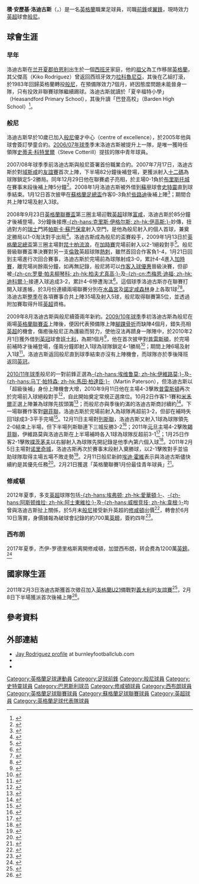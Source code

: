 {{noteta|G1=足球|G2=FAcup|G3=EPL
|T=zh-hans:杰伊·罗德里格斯; zh-hk:積·洛迪古斯; zh-tw:傑伊·羅德里格斯;
|1=zh-hans:杰伊; zh-hk:積; zh-tw:傑伊;
|2=zh-hans:罗德里格斯; zh-hk:洛迪古斯; zh-tw:羅德里格斯;
|3=zh-hans:恩里克; zh-hk:安歷基;
|4=zh-hans:艾比安士特宁; zh-hk:史特靈;
}}

{{Infobox football biography
| name            = 積·洛迪古斯<br />''Jay Rodríguez''
| image           = Jay Rodriguez.jpg
| image_size      = 200
| fullname        = Jay Enrique Rodriguez<ref name="Hugman2010-11">{{cite book |editor-first=Barry J. |editor-last=Hugman |title=The PFA Footballers' Who's Who 2010–11 |year=2010 |publisher=Mainstream Publishing |location=Edinburgh |isbn=978-1-84596-601-0 |page=359}}</ref>
| birth_date      = {{birth date and age|1989|7|29|df=y}}<ref name="Hugman2010-11"/>
| birth_place     = {{ENG}}[[伯恩利|伯恩利]]
| height          = {{height|ft=6|in=1}}<ref name="Hugman2010-11"/>
| position            = [[前鋒_(足球)|前鋒]] / [[中場#翼鋒|翼鋒]]
| currentclub     = [[伯恩利足球俱乐部|般尼]]
| clubnumber      = 
| youthyears1         = 2005−2007
| youthclubs1         = [[伯恩利足球俱乐部|般尼]]
| years1              = 2007−2012
| clubs1              = [[伯恩利足球俱乐部|般尼]]
| caps1               = 105
| goals1              = 31
| years2              = 2008
| clubs2              = → [[艾比安士特宁足球俱乐部|史特靈]] (借用)
| caps2               = 11 
| goals2              = 3
| years3              = 2010
| clubs3              = → [[巴恩斯利足球俱乐部|班士利]] (借用)
| caps3               = 6
| goals3              = 1
| years4 = 2012–2017
| clubs4 = [[南安普顿足球俱乐部|南安普顿]]
| caps4 = 104
| goals4 = 26
| years5 = 2017–2019
| clubs5 = [[西布罗姆维奇足球俱乐部|西布罗姆维奇]]
| caps5 = 82
| goals5 = 29
| years6 = 2019–
| clubs6 = [[伯恩利足球俱乐部|般尼]]
| caps6 = 54
| goals6 = 9
| nationalyears1      = 2011
| nationalteam1       = [[英格蘭21歲以下足球代表隊|英格蘭U21]]
| nationalcaps1       = 1
| nationalgoals1      = 0
| nationalyears2      = 2013
| nationalteam2       = [[英格蘭足球代表隊|英格蘭]]
| nationalcaps2       = 1
| nationalgoals2      = 0
| club-update         = 2021年2月13日
| nationalteam-update = 
}}
'''積·安歷基·洛迪古斯'''（{{lang-es|'''Jay Enrique Rodríguez'''}}，{{bd|1989年|7月29日|catidx=Rodriguez, Jay}}）是一名[[英格蘭|英格蘭]]職業足球員，司職[[前鋒_(足球)|前鋒]]或[[中場#翼鋒|翼鋒]]，現時效力[[英超|英超]]球會[[伯恩利足球俱乐部|般尼]]。

==球會生涯==
===早年===
洛迪古斯在[[兰开夏郡|兰开夏郡]][[伯恩利|伯恩利]]出生於一個[[西班牙|西班牙]]家庭，他的[[祖父|祖父]]為工作移居[[英格蘭|英格蘭]]，其父傑高（Kiko Rodríguez）曾返回西班牙效力[[拉科魯尼亞競技|拉科魯尼亞]]，其後在乙組打滾，於1983年回歸英格蘭轉投[[伯恩利足球俱乐部|般尼]]，在預備隊效力7個月，終因態度問題未能晉身一隊，只有投效非聯賽球隊繼續踢球。洛迪古斯就讀於「夏辛福特小學」（Heasandford Primary School），其後升讀「巴登高校」（Barden High School）<ref>{{cite news |language=en |url=http://www.lancashiretelegraph.co.uk/sport/football/3703701.From_Barrowford_Celtic_to_Carling_Cup_hero_for_Burnley_striker/ |title=From Barrowford Celtic to Carling Cup hero for Burnley striker |publisher=''lancashiretelegraph.co.uk'' |date=2008-09-25 |accessdate=2011-02-03 |archive-date=2018-12-09 |archive-url=https://web.archive.org/web/20181209123849/https://www.lancashiretelegraph.co.uk/sport/football/3703701.From_Barrowford_Celtic_to_Carling_Cup_hero_for_Burnley_striker/ |dead-url=no }}</ref>。

===般尼===
洛迪古斯早於10歲已加入[[伯恩利足球俱乐部|般尼]]優才中心（centre of excellence），於2005年他與球會簽訂學童合約。[[2006年至2007年英格蘭足球冠軍聯賽|2006/07年球季]]季末洛迪古斯被提升上一隊，是唯一獲時任領隊[[史蒂夫·科特里爾|史蒂夫·科特里爾]]（Steve Cotterill）提拔的隊中青年球員。

2007/08年球季季前洛迪古斯與般尼簽署首份職業合約。2007年7月17日，洛迪古斯於對[[雷克斯汉姆足球俱乐部|域斯咸]]的[[友誼賽|友誼賽]]首次上陣，下半場82分鐘後補登場，更獲派射入[[十二碼|十二碼]]為球隊鎖定5-2勝局。同年12月29日他在聯賽處子亮相，於主場0-1負於[[布里斯托尔城足球俱乐部|布里斯托城]]在賽事末段後補上陣5分鐘<ref>{{cite news|language=en |url=http://www.burnleyfootballclub.com/page/MatchReport/0,,10413~38805,00.html |title=Burnley vs Bristol City |publisher=[[伯恩利足球俱乐部|''burnleyfootballclub.com'']] |date=2007-12-29 |accessdate=2011-02-03 |deadurl=yes |archiveurl=https://web.archive.org/web/20101230042647/http://www.burnleyfootballclub.com/page/MatchReport/0%2C%2C10413~38805%2C00.html |archivedate=2010-12-30 }}</ref>。2008年1月洛迪古斯被外借到[[蘇甲|蘇甲]]球會[[艾比安士特宁足球俱乐部|史特靈]]直到球季結束。1月12日首次披甲在[[蘇格蘭足總盃|蘇格蘭足總盃]]作客0-3負於[[凯尔特人足球俱乐部|些路迪]]後補上陣<ref>{{cite news |language=en |url=http://news.bbc.co.uk/sport2/hi/football/scot_cups/7181058.stm |title=Celtic 3-0 Stirling Albion |publisher=''[[BBC_Sport|BBC Sport]]'' |date=2008-01-12 |accessdate=2011-02-03 |archive-date=2021-02-27 |archive-url=https://web.archive.org/web/20210227092540/http://news.bbc.co.uk/sport2/hi/football/scot_cups/7181058.stm |dead-url=no }}</ref>；期間合共上陣12場及射入3球。

2008年9月23日[[英格蘭聯賽盃|英格蘭聯賽盃]]第三圈主場迎戰[[英超|英超]]球隊[[富勒姆足球俱乐部|富咸]]，洛迪古斯於85分鐘才後補登場，3分鐘後接應[[克里斯·伊格尔斯|-{zh-hans:克里斯·伊格尔斯; zh-hk:伊高斯;}-]]妙傳，扭過對方的[[瑞士|瑞士]]門將[[帕斯卡·蘇巴保拿|帕斯卡·蘇巴保拿]]射入空門，是他為般尼射入的個人首球，兼奠定勝局以1-0淘汰對手出局<ref>{{cite news |language=en |url=http://news.bbc.co.uk/sport2/hi/football/league_cup/7626719.stm |title=Burnley 1-0 Fulham |publisher=''[[BBC_Sport|BBC Sport]]'' |date=2008-09-23 |accessdate=2011-02-03 |archive-date=2008-09-27 |archive-url=https://web.archive.org/web/20080927091029/http://news.bbc.co.uk/sport1/hi/football/league_cup/7626719.stm |dead-url=no }}</ref>。洛迪古斯成為般尼的盃賽殺手，2009年1月13日於[[英格蘭足總盃|英格蘭足總盃]]第三圈主場對[[女王公园巡游者足球俱乐部|昆士柏流浪]]，在[[加時賽|加時賽]]完場前射入以2-1絕殺對手<ref>{{cite news |language=en |url=http://news.bbc.co.uk/sport2/hi/football/fa_cup/7815349.stm |title=Burnley 2-1 QPR (aet) |publisher=''[[BBC_Sport|BBC Sport]]'' |date=2009-01-13 |accessdate=2011-02-03 |archive-date=2020-11-23 |archive-url=https://web.archive.org/web/20201123001906/http://news.bbc.co.uk/sport2/hi/football/fa_cup/7815349.stm |dead-url=no }}</ref>。般尼晉級聯賽盃準決賽對另一支[[倫敦|倫敦]]英超球隊[[托特纳姆热刺足球俱乐部|熱刺]]，雖然首回合作客負1-4，1月21日回到主場進行次回合賽事，洛迪古斯於完場前為球隊射成3-0，累計4-4進入[[加時賽|加時賽]]，離完場尚餘兩分鐘，如再無記錄，般尼將可以[[作客入球優惠|作客入球優惠]]晉級決賽，但卻被[[罗曼·帕夫柳琴科|-{zh-cn:罗曼·帕夫柳琴科; zh-hk:柏夫尤真高;}-]]及[[杰梅恩·迪福|-{zh-cn:杰梅恩·迪福; zh-hk:迪科爾;}-]]接連入球追成3-2，累計4-6慘遭淘汰<ref>{{cite news |language=en |url=http://news.bbc.co.uk/sport2/hi/football/league_cup/7824257.stm |title=Burnley 3-2 Tottenham (agg 4-6) |publisher=''[[BBC_Sport|BBC Sport]]'' |date=2009-01-21 |accessdate=2011-02-03 |archive-date=2020-11-23 |archive-url=https://web.archive.org/web/20201123140551/http://news.bbc.co.uk/sport2/hi/football/league_cup/7824257.stm |dead-url=no }}</ref>。這個球季洛迪古斯亦在聯賽打開入球進帳，於3月份連續兩場聯賽分別在[[水晶宫足球俱乐部|水晶宮]]及[[诺丁汉森林足球俱乐部|諾定咸森林]]身上各取1球<ref>{{cite news |language=en |url=http://news.bbc.co.uk/sport2/hi/football/eng_div_1/7923105.stm |title=Burnley 4-2 Crystal Palace |publisher=''[[BBC_Sport|BBC Sport]]'' |date=2009-03-11 |accessdate=2011-02-03 |archive-date=2019-10-13 |archive-url=https://web.archive.org/web/20191013064626/http://news.bbc.co.uk/sport2/hi/football/eng_div_1/7923105.stm |dead-url=no }}</ref><ref>{{cite news |language=en |url=http://www.mirrorfootball.co.uk/match-centre/Burnley-5-0-Nottingham-Forest-Hot-rod-on-fast-track-to-stardom-article29021.html |title=Burnley 5-0 Nottingham Forest: Hot rod on fast track to stardom |publisher=''mirrorfootball.co.uk'' |date=2009-03-16 |accessdate=2011-02-03 |archive-date=2012-02-06 |archive-url=https://web.archive.org/web/20120206142812/http://www.mirrorfootball.co.uk/match-centre/Burnley-5-0-Nottingham-Forest-Hot-rod-on-fast-track-to-stardom-article29021.html |dead-url=no }}</ref>。洛迪古斯[[2008年至2009年英格蘭足球冠軍聯賽|整季]]在各項賽事合共上陣35場及射入5球，般尼取得聯賽第5位，並透過附加賽取得升班[[英超|英超]]資格。

2009年8月洛迪古斯與般尼續簽兩年新約。[[2009年至2010年英格蘭超級聯賽|2009/10年球季]]季初洛迪古斯為般尼在兩場[[英格蘭聯賽盃|英格蘭聯賽盃]]上陣後，便因代表預備隊上陣[[腳踝|腳踝]][[骨折|骨折]]而缺陣4個月，錯失亮相[[英超|英超]]的機會，傷癒後般尼正為護級而努力，使他沒法再躋身一隊陣中，於2010年2月1日獲外借到[[英冠|英冠]]球會[[巴恩斯利足球俱乐部|班士利]]，為期1個月<ref>{{cite news |language=en |url=http://www.skysports.com/story/0,19528,12875_5911203,00.html |title=Robins brings in Rodriguez |publisher=''Sky Sports'' |date=2010-02-01 |accessdate=2011-02-03 |archive-date=2016-03-08 |archive-url=https://web.archive.org/web/20160308010953/http://www.skysports.com/story/0,19528,12875_5911203,00.html |dead-url=no }}</ref>，他在首次披甲對[[普雷斯顿足球俱乐部|普雷斯頓]]，於完場前補時才後補登場，僅兩分鐘即射入1球為球隊鎖定4-1勝局<ref>{{cite news |language=en |url=http://news.bbc.co.uk/sport1/hi/football/eng_div_1/8490928.stm |title=Preston 1–4 Barnsley |publisher=''[[BBC_Sport|BBC Sport]]'' |date=2 February 2010 |accessdate=14 September 2010}}</ref>；期間上陣6場及射入1球<ref>{{cite news |language=en |url=http://www.skysports.com/story/0,19528,11095_5996213,00.html |title=Tykes duo sign new deals |publisher=''Sky Sports'' |date=2010-02-28 |accessdate=2011-02-03}}</ref>。洛迪古斯返回般尼直到球季結束亦沒有上陣機會，而球隊亦於季後降班返回[[英冠|英冠]]。

[[2010年至2011年英格蘭足球冠軍聯賽|2010/11年球季]]般尼的一對前鋒正選為[[克里斯·埃维鲁莫|-{zh-hans:埃维鲁莫; zh-hk:伊維路莫;}-]]及[[馬田·柏達臣|-{zh-hans:马丁·帕特森; zh-hk:馬田·柏達臣;}-]]（Martin Paterson），但洛迪古斯以「超級後補」身份上陣機會大增，2010年9月11日他在主場4-3擊敗[[普雷斯顿足球俱乐部|普雷斯頓]]再次於完場前入球絕殺對手<ref>{{cite news |language=en |url=http://news.bbc.co.uk/sport2/hi/football/eng_div_1/8977578.stm |title=Burnley 4-3 Preston |publisher=''[[BBC_Sport|BBC Sport]]'' |date=2010-09-11 |accessdate=2011-02-03 |archive-date=2020-11-25 |archive-url=https://web.archive.org/web/20201125191808/http://news.bbc.co.uk/sport2/hi/football/eng_div_1/8977578.stm |dead-url=no }}</ref>，自此開始奠定常規正選席位。10月2日作客1-1賽和[[米尔沃尔足球俱乐部|米禾爾]]正選上陣兼為球隊先拔頭籌<ref>{{cite news |language=en |url=http://news.bbc.co.uk/sport2/hi/football/eng_div_1/9045199.stm |title=Millwall 1-1 Burnley |publisher=''[[BBC_Sport|BBC Sport]]'' |date=2010-10-02 |accessdate=2011-02-03 |archive-date=2020-01-24 |archive-url=https://web.archive.org/web/20200124190922/http://news.bbc.co.uk/sport2/hi/football/eng_div_1/9045199.stm |dead-url=no }}</ref>；而般尼亦與季後約滿的洛迪古斯商討續約<ref>{{cite news |language=en |url=http://www.skysports.com/story/0,19528,11095_6434645,00.html |title=Laws keen for Jay-Rod stay |publisher=''Sky Sports'' |date=2010-10-08 |accessdate=2011-02-03 |archive-date=2017-02-17 |archive-url=https://web.archive.org/web/20170217144244/http://www.skysports.com/story/0,19528,11095_6434645,00.html |dead-url=no }}</ref>。下一場聯賽作客對[[谢菲尔德联足球俱乐部|錫菲聯]]，洛迪古斯於完場前射入為球隊再超前3-2，但卻在補時失回1球成3-3平手完場<ref>{{cite news |language=en |url=http://news.bbc.co.uk/sport2/hi/football/eng_div_1/9085422.stm |title=Sheffield Utd 3-3 Burnley |publisher=''[[BBC_Sport|BBC Sport]]'' |date=2010-10-16 |accessdate=2011-02-03 |archive-date=2019-10-06 |archive-url=https://web.archive.org/web/20191006123245/http://news.bbc.co.uk/sport2/hi/football/eng_div_1/9085422.stm |dead-url=no }}</ref>。12月11日主場對[[列斯聯足球會|列斯聯]]，洛迪古斯又射入1球為球隊領先2-0結束上半場，但下半場列斯聯連下三城反勝3-2<ref>{{cite news |language=en |url=http://news.bbc.co.uk/sport2/hi/football/eng_div_1/9264598.stm |title=Burnley 2-3 Leeds |publisher=''[[BBC_Sport|BBC Sport]]'' |date=2010-12-11 |accessdate=2011-02-03 |archive-date=2012-10-25 |archive-url=https://www.webcitation.org/6Bg3R4uc0?url=http://news.bbc.co.uk/sport2/hi/football/eng_div_1/9264598.stm |dead-url=no }}</ref>；2011年[[元旦|元旦]]主場4-2擊敗[[谢菲尔德联足球俱乐部|錫菲聯]]，伊維路莫與洛迪古斯在上半場補時各入1球為球隊反超前3-1<ref>{{cite news |language=en |url=http://news.bbc.co.uk/sport2/hi/football/eng_div_1/9322915.stm |title=Burnley 4-2 Sheffield United |publisher=''[[BBC_Sport|BBC Sport]]'' |date=2011-01-01 |accessdate=2011-02-03 |archive-date=2019-10-03 |archive-url=https://web.archive.org/web/20191003101839/http://news.bbc.co.uk/sport2/hi/football/eng_div_1/9322915.stm |dead-url=no }}</ref>；1月25日作客2-1擊敗[[朴茨茅斯足球俱乐部|樸茨茅夫]]以右腳射入為球隊先開記錄是他季內第六個入球<ref>{{cite news |language=en |url=http://news.bbc.co.uk/sport2/hi/football/eng_div_1/9371582.stm |title=Portsmouth 1-2 Burnley |publisher=''[[BBC_Sport|BBC Sport]]'' |date=2011-01-25 |accessdate=2011-02-03 |archive-date=2019-09-24 |archive-url=https://web.archive.org/web/20190924192837/http://news.bbc.co.uk/sport2/hi/football/eng_div_1/9371582.stm |dead-url=no }}</ref>。2011年2月5日主場對[[诺里奇城足球俱乐部|诺里奇城]]，洛迪古斯再次於賽事末段射入奠勝球，以2-1擊敗對手並協助球隊取得主場五場不敗走勢<ref>{{cite news |language=en |url=http://news.bbc.co.uk/sport2/hi/football/eng_div_1/9383553.stm |title=Burnley 2-1 Norwich |publisher=''[[BBC_Sport|BBC Sport]]'' |date=2011-02-05 |accessdate=2011-02-12 |archive-date=2019-10-03 |archive-url=https://web.archive.org/web/20191003051209/http://news.bbc.co.uk/sport2/hi/football/eng_div_1/9383553.stm |dead-url=no }}</ref>。2月11日般尼新帥[[埃迪·霍維|埃迪·霍維]]表示與洛迪古斯儘快續約是其優先任務<ref>{{cite news |language=en |url=http://news.bbc.co.uk/sport2/hi/football/teams/b/burnley/9394839.stm |title=Burnley in contract talks with striker Jay Rodriguez |publisher=''[[BBC_Sport|BBC Sport]]'' |date=2011-02-11 |accessdate=2011-02-12 |archive-date=2019-10-07 |archive-url=https://web.archive.org/web/20191007181411/http://news.bbc.co.uk/sport2/hi/football/teams/b/burnley/9394839.stm |dead-url=no }}</ref>。2月21日獲選「英格蘭聯賽1月份最佳青年球員」<ref>{{cite news|language=en |url=http://www.football-league.co.uk/championship/news/20110221/rodriguez-named-young-player-of-the-month_2293322_2296659 |title=Rodriguez named Young Player of the Month |publisher=[[英格蘭足球聯賽|''football-league.co.uk'']] |date=2011-02-21 |accessdate=2011-02-21 |deadurl=yes |archiveurl=https://web.archive.org/web/20111201222830/http://www.football-league.co.uk/championship/news/20110221/rodriguez-named-young-player-of-the-month_2293322_2296659 |archivedate=2011-12-01 }}</ref>。

===修咸頓===
2012年夏季，多支[[英超|英超]]球隊包括[[埃弗顿足球俱乐部|-{zh-hans:埃弗顿; zh-hk:愛華頓;}-]]、[[阿士東維拉足球會|-{zh-hans:阿斯顿维拉; zh-hk:阿士東維拉;}-]]及[[威根竞技足球俱乐部|-{zh-hans:威根竞技; zh-hk:韋根;}-]]均曾與洛迪古斯扯上關係，於5月末[[伯恩利足球俱乐部|般尼]]接受新升英超的[[南安普顿足球俱乐部|修咸頓]]出價<ref>{{cite news |language=en |url=http://www.bbc.co.uk/sport/0/football/18246845 |title=Burnley accept £7m Southampton bid for Jay Rodriguez |publisher=''[[BBC_Sport|BBC Sport]]'' |date=2012-05-29 |accessdate=2012-06-11 |archive-date=2012-08-26 |archive-url=https://web.archive.org/web/20120826213041/http://www.bbc.co.uk/sport/0/football/18246845 |dead-url=no }}</ref>，轉會於6月10日落實，身價據報為破球會記錄的約700萬[[英鎊|英鎊]]，簽約四年<ref>{{cite news |language=en |url=http://www.bbc.co.uk/sport/0/football/18372855 |title=Jay Rodriguez completes Southampton move from Burnley |publisher=''[[BBC_Sport|BBC Sport]]'' |date=2012-06-10 |accessdate=2012-06-11 |archive-date=2012-10-29 |archive-url=https://www.webcitation.org/6Bln3B0p7?url=http://www.bbc.co.uk/sport/0/football/18372855 |dead-url=no }}</ref>。

===西布朗===
2017年夏季，杰伊-罗德里格斯离開修咸頓，加盟西布朗，转会费為1200萬[[英鎊|英鎊]]。<ref>{{cite news |first=Mat |last=Kendrick |title=Jay Rodriguez explains why he has left Southampton to sign for West Brom |url=http://www.birminghammail.co.uk/sport/football/transfer-news/jay-rodriguez-explains-left-southampton-13270440 |newspaper=Birmingham Mail |date=2 July 2017 |accessdate=25 July 2017 |archive-date=2018-11-09 |archive-url=https://web.archive.org/web/20181109212853/https://www.birminghammail.co.uk/sport/football/transfer-news/jay-rodriguez-explains-left-southampton-13270440 |dead-url=no }}</ref>

==國家隊生涯==
2011年2月3日洛迪古斯獲首次徵召加入[[英格蘭21歲以下足球代表隊|英格蘭U21]]備戰對[[義大利21歲以下國家足球隊|義大利]]的[[友誼賽|友誼賽]]<ref>{{cite news |language=en |url=http://news.bbc.co.uk/sport2/hi/football/9385897.stm |title=Saints star Alex Chamberlain earns England Under-21 call |publisher=''[[BBC_Sport|BBC Sport]]'' |date=2011-02-03 |accessdate=2011-02-03 |archive-date=2011-02-07 |archive-url=https://web.archive.org/web/20110207202144/http://news.bbc.co.uk/sport2/hi/football/9385897.stm |dead-url=no }}</ref>，2月8日下半場獲派首次後補上陣<ref>{{cite news |language=en |url=http://news.bbc.co.uk/sport2/hi/football/9391403.stm |title=Italy U21s 1-0 England U21s |publisher=''[[BBC_Sport|BBC Sport]]'' |date=2011-02-08 |accessdate=2011-02-09 |archive-date=2011-02-11 |archive-url=https://web.archive.org/web/20110211053644/http://news.bbc.co.uk/sport2/hi/football/9391403.stm |dead-url=no }}</ref>。

==參考資料==
{{reflist}}

==外部連結==
*[https://web.archive.org/web/20101229020255/http://www.burnleyfootballclub.com/page/ProfilesDetail/0,,10413~39940,00.html Jay Rodriguez profile] at burnleyfootballclub.com
*{{soccerbase|46666|積·洛迪古斯}}
*{{soccerway}}

{{般尼球員名單}}
{{2011/12年英冠PFA年度最佳陣容}}

{{DEFAULTSORT:Rodriguez, Jay}}
[[Category:英格蘭足球運動員|Category:英格蘭足球運動員]]
[[Category:足球前鋒|Category:足球前鋒]]
[[Category:般尼球員|Category:般尼球員]]
[[Category:史特靈球員|Category:史特靈球員]]
[[Category:巴恩斯利球员|Category:巴恩斯利球员]]
[[Category:修咸頓球員|Category:修咸頓球員]]
[[Category:西布朗球員|Category:西布朗球員]]
[[Category:英格蘭足球聯賽球員|Category:英格蘭足球聯賽球員]]
[[Category:蘇格蘭足球聯賽球員|Category:蘇格蘭足球聯賽球員]]
[[Category:英超球員|Category:英超球員]]
[[Category:英格蘭足球代表隊球員|Category:英格蘭足球代表隊球員]]